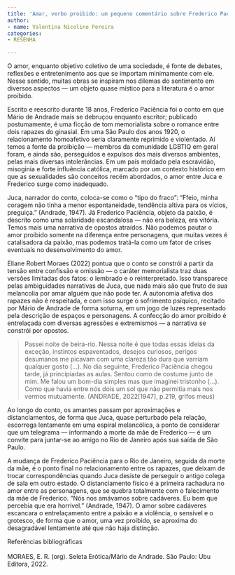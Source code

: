 ```yaml
---
title: 'Amar, verbo proibido: um pequeno comentário sobre Frederico Paciência'
author:
- name: Valentina Nicolino Pereira
categories:
- RESENHA

---
```


O amor, enquanto objetivo coletivo de uma sociedade, é fonte de debates, reflexões e entretenimento aos que se importam minimamente com ele. Nesse sentido, muitas obras se inspiram nos dilemas do sentimento em diversos aspectos — um objeto quase místico para a literatura é o amor proibido.

Escrito e reescrito durante 18 anos, Frederico Paciência foi o conto em que Mário de Andrade mais se debruçou enquanto escritor; publicado postumamente, é uma ficção de tom memorialista sobre o romance entre dois rapazes do ginasial. Em uma São Paulo dos anos 1920, o relacionamento homoafetivo seria claramente reprimido e violentado. Aí temos a fonte da proibição — membros da comunidade LGBTIQ em geral foram, e ainda são, perseguidos e expulsos dos mais diversos ambientes, pelas mais diversas intolerâncias. Em um país moldado pela escravidão, misoginia e forte influência católica, marcado por um contexto histórico em que as sexualidades são conceitos recém abordados, o amor entre Juca e Frederico surge como inadequado.

 Juca, narrador do conto, coloca-se como o "tipo do fraco": "Ffeio, minha coragem não tinha a menor espontaneidade, tendência altiva para os vícios, preguiça." (Andrade, 1947). Já Frederico Paciência, objeto da paixão, é descrito como uma solaridade escandalosa — não era beleza, era vitória. Temos mais uma narrativa de opostos atraídos. Não podemos pautar o amor proibido somente na diferença entre personagens, que muitas vezes é catalisadora da paixão, mas podemos tratá-la como um fator de crises eventuais no desenvolvimento do amor.
 
Eliane Robert Moraes (2022) pontua que o conto se constrói a partir da tensão entre confissão e omissão — o caráter memorialista traz duas versões limitadas dos fatos: o lembrado e o reinterpretado. Isso transparece pelas ambiguidades narrativas de Juca, que nada mais são que fruto de sua melancolia por amar alguém que não pode ter. A autonomia afetiva dos rapazes não é respeitada, e com isso surge o sofrimento psíquico, recitado por Mário de Andrade de forma soturna, em um jogo de luzes representado pela descrição de espaços e personagens. A confecção do amor proibido é entrelaçada com diversas agressões e extremismos — a narrativa se constrói por opostos.

> Passei noite de beira-rio. Nessa noite é que todas essas ideias da exceção, instintos espaventados, desejos curiosos, perigos desumanos me picavam com uma clareza tão dura que varriam qualquer gosto (...). No dia seguinte, Frederico Paciência chegou tarde, já principiadas as aulas. Sentou como de costume junto de mim. Me falou um bom-dia simples mas que imaginei tristonho (...). Como que havia entre nós dois um sol que não permitia mais nos vermos mutuamente. (ANDRADE, 2022[1947], p.219, grifos meus)

Ao longo do conto, os amantes passam por aproximações e distanciamentos, de forma que Juca, quase perturbado pela relação, escorrega lentamente em uma espiral melancólica, a ponto de considerar que um telegrama — informando a morte da mãe de Frederico — é um convite para juntar-se ao amigo no Rio de Janeiro após sua saída de São Paulo.

 A mudança de Frederico Paciência para o Rio de Janeiro, seguida da morte da mãe, é o ponto final no relacionamento entre os rapazes, que deixam de trocar correspondências quando Juca desiste de perseguir o antigo colega de sala em outro estado. O distanciamento físico é a primeira rachadura no amor entre as personagens, que se quebra totalmente com o falecimento da mãe de Frederico. "Nós nos amávamos sobre cadáveres. Eu bem que percebia que era horrível." (Andrade, 1947). O amor sobre cadáveres escancara o entrelaçamento entre a paixão e a violência, o sensível e o grotesco, de forma que o amor, uma vez proibido, se aproxima do desagradável lentamente até que não haja distinção.


| Referências bibliográficas
| 
| MORAES, E. R. (org). Seleta Erótica/Mário de Andrade. São Paulo: Ubu Editora, 2022.

<a href="https://instagram.com/valley.n.tina"><i class="bi bi-instagram"></i></a>
